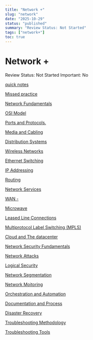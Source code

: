 ```yaml
---
title: "Network +"
slug: "network"
date: "2025-10-29"
status: "published"
summary: "Review Status: Not Started"
tags: ["network+"]
toc: true
---
```


# Network +

Review Status: Not Started
Important: No

[quick notes](/blog/quick-notes)

[Missed practice ](/blog/missed-practice)

[Network Fundamentals](/blog/network-Fundamentals)

[OSI Model ](/blog/osi-model)

[Ports and Protocols. ](/blog/ports-and-protocols)

[Media and Cabling](/blog/media-and-cabling)

[Distribution Systems](/blog/distribution-systems)

[Wireless Networks](/blog/wireless-networks)

[Ethernet Switching](/blog/ethernet-switching)

[IP Addressing ](/blog/ip-addressing)

[Routing](/blog/routing)

[Network Services ](/blog/network-services)

[WAN - ](/blog/wan)

[Microwave ](/blog/microwave)

[Leased Line Connections ](/blog/leased-line-connections)

[Multiprotocol Label Switching (MPLS) ](/blog/multiprotocol-label-switching-mpls)

[Cloud and The datacenter](/blog/cloud-and-the-datcenter)

[Network Security Fundamentals ](/blog/network-security-fundamentals)

[Network Attacks](/blog/network-attacks)

[Logical Security ](/blog/logical-security)

[Network Segmentation ](/blog/network-segmentation)

[Network Moitoring ](/blog/network-moitoring)

[Orchestration and Automation](/blog/orchestration-and-automation)

[Documentation and Process ](/blog/documentation-and-process)

[Disaster Recovery](/blog/disaster-recovery)

[Troubleshooting Methodology ](/blog/troubleshooting-methodology)

[Troubleshooting Tools](/blog/troubleshooting-tools)
